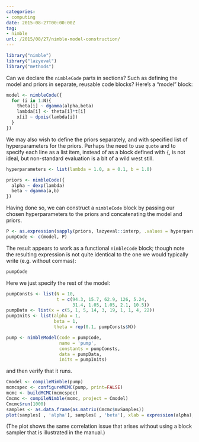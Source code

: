 ```yaml
---
categories:
- computing
date: 2015-08-27T00:00:00Z
tag:
- nimble
url: /2015/08/27/nimble-model-construction/
---
```


```r
library("nimble")
library("lazyeval")
library("methods")
```

Can we declare the `nimbleCode` parts in sections? Such as defining the model and priors in separate, reusable code blocks? Here's a "model" block:

```r
model <- nimbleCode({
  for (i in 1:N){
    theta[i] ~ dgamma(alpha,beta)
    lambda[i] <- theta[i]*t[i]
    x[i] ~ dpois(lambda[i])
  }
})
```


We may also wish to define the priors separately, and with specified list of hyperparameters for the priors.  Perhaps the need to use `quote` and to specify each line as a list item, instead of as a block defined with `{`, is not ideal, but non-standard evaluation is a bit of a wild west still.

```r
hyperparameters <- list(lambda = 1.0, a = 0.1, b = 1.0)

priors <- nimbleCode({
  alpha ~ dexp(lambda)
  beta ~ dgamma(a,b)
})

```

Having done so, we can construct a `nimbleCode` block by passing our chosen hyperparameters to the priors and concatenating the model and priors.  

```r
P <- as.expression(sapply(priors, lazyeval::interp, .values = hyperparameters)[-1])
pumpCode <- c(model, P)
```

The result appears to work as a functional `nimbleCode` block; though note the resulting expression is not quite identical to the one we would typically write (e.g. without commas):

```r
pumpCode
```

Here we just specify the rest of the model:

```r
pumpConsts <- list(N = 10, 
                   t = c(94.3, 15.7, 62.9, 126, 5.24,
                         31.4, 1.05, 1.05, 2.1, 10.5))
pumpData <- list(x = c(5, 1, 5, 14, 3, 19, 1, 1, 4, 22))
pumpInits <- list(alpha = 1, 
                  beta = 1,
                  theta = rep(0.1, pumpConsts$N))

pump <- nimbleModel(code = pumpCode, 
                    name = 'pump', 
                    constants = pumpConsts,
                    data = pumpData, 
                    inits = pumpInits)
```

and then verify that it runs.

```r
Cmodel <- compileNimble(pump)
mcmcspec <- configureMCMC(pump, print=FALSE)
mcmc <- buildMCMC(mcmcspec)
Cmcmc <- compileNimble(mcmc, project = Cmodel)
Cmcmc$run(1000)
samples <- as.data.frame(as.matrix(Cmcmc$mvSamples))
plot(samples[ , 'alpha'], samples[ , 'beta'], xlab = expression(alpha), ylab = expression(beta))
```

(The plot shows the same correlation issue that arises without using a block sampler that is illustrated in the manual.)
